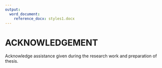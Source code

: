 ```yaml
---
output:
  word_document: 
    reference_docx: styles1.docx
---
```

# ACKNOWLEDGEMENT
Acknowledge assistance given during the research work and preparation of thesis.